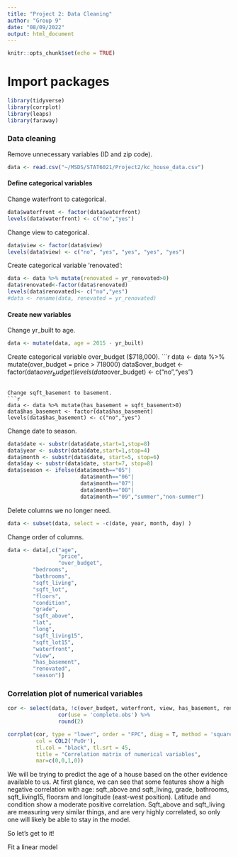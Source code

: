 ```yaml
---
title: "Project 2: Data Cleaning"
author: "Group 9"
date: "08/09/2022"
output: html_document
---
```


```r
knitr::opts_chunk$set(echo = TRUE)
```

# Import packages
```r
library(tidyverse)
library(corrplot)
library(leaps)
library(faraway)
```

### Data cleaning

Remove unnecessary variables (ID and zip code). 
```r
data <- read.csv("~/MSDS/STAT6021/Project2/kc_house_data.csv") 
```

#### Define categorical variables 

Change waterfront to categorical.
```r
data$waterfront <- factor(data$waterfront)
levels(data$waterfront) <- c("no","yes") 
```

Change view to categorical. 
```r
data$view <- factor(data$view)
levels(data$view) <- c("no", "yes", "yes", "yes", "yes") 
```

Create categorical variable 'renovated':
```r
data <- data %>% mutate(renovated = yr_renovated>0)
data$renovated<-factor(data$renovated)
levels(data$renovated)<- c("no","yes") 
#data <- rename(data, renovated = yr_renovated)
```

#### Create new variables 

Change yr_built to age. 
```r
data <- mutate(data, age = 2015 - yr_built)

```

Create categorical variable over_budget ($718,000). 
```r
data <- data %>% mutate(over_budget = price > 718000)
data$over_budget <- factor(data$over_budget)
levels(data$over_budget) <- c("no","yes") 
```

Change sqft_basement to basement. 
```r
data <- data %>% mutate(has_basement = sqft_basement>0)
data$has_basement <- factor(data$has_basement)
levels(data$has_basement) <- c("no","yes") 
```

Change date to season. 
```r
data$date <- substr(data$date,start=1,stop=8)
data$year <- substr(data$date,start=1,stop=4)
data$month <- substr(data$date, start=5, stop=6)
data$day <- substr(data$date, start=7, stop=8)
data$season <- ifelse(data$month=="05"|
                       data$month=="06"|
                       data$month=="07"|
                       data$month=="08"|
                       data$month=="09","summer","non-summer")
```

Delete columns we no longer need.
```r
data <- subset(data, select = -c(date, year, month, day) )
```

Change order of columns. 
```r
data <- data[,c("age",
                "price",
                "over_budget",
        "bedrooms",
        "bathrooms",
        "sqft_living",
        "sqft_lot",
        "floors",
        "condition",
        "grade",
        "sqft_above",
        "lat",
        "long",
        "sqft_living15",
        "sqft_lot15",
        "waterfront",
        "view",
        "has_basement",
        "renovated",
        "season")]
```

### Correlation plot of numerical variables

```r
cor <- select(data, !c(over_budget, waterfront, view, has_basement, renovated, season)) %>%
                cor(use = 'complete.obs') %>%
                round(2)

corrplot(cor, type = "lower", order = "FPC", diag = T, method = 'square',
         col = COL2('PuOr'),
         tl.col = "black", tl.srt = 45,
         title = "Correlation matrix of numerical variables", 
         mar=c(0,0,1,0))
```
We will be trying to predict the age of a house based on the other evidence available to us. 
At first glance, we can see that some features show a high negative correlation with age: sqft_above and sqft_living, grade, bathrooms, sqft_living15, floorsm and longitude (east-west position). Latitude and condition show a moderate positive correlation.
Sqft_above and sqft_living are measuring very similar things, and are very highly correlated, so only one will likely be able to stay in the model.

So let's get to it!

Fit a linear model
